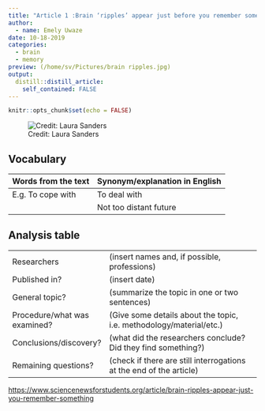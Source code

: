 ```yaml
---
title: "Article 1 :Brain ‘ripples’ appear just before you remember something "
author:
  - name: Emely Uwaze
date: 10-18-2019
categories:
  - brain
  - memory
preview: (/home/sv/Pictures/brain ripples.jpg)
output:
  distill::distill_article:
    self_contained: FALSE
---
```


```r
knitr::opts_chunk$set(echo = FALSE)
```


![Credit: Laura Sanders](/home/sv/Pictures/brain ripples.jpg)

## Vocabulary 

| Words from the text | Synonym/explanation in English |
| ------------------- | ------------------------------ |
| E.g. To cope with   | To deal with                   |
|                     | Not too distant future         |

## Analysis table 

|                              |                                                                     |
| ---------------------------- | ------------------------------------------------------------------- |
| Researchers                  | (insert names and, if possible, professions)                        |
| Published in?                | (insert date)                                                       |
| General topic?               |  (summarize the topic in one or two sentences)                      |
| Procedure/what was examined? | (Give some details about the topic, i.e. methodology/material/etc.) |
| Conclusions/discovery?       |  (what did the researchers conclude? Did they find something?)      |
| Remaining questions?         | (check if there are still interrogations at the end of the article) |


<https://www.sciencenewsforstudents.org/article/brain-ripples-appear-just-you-remember-something>



